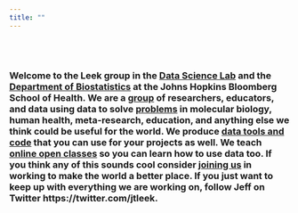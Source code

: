 ```yaml
---
title: ""
---
```


<br> <br> 

### Welcome to the Leek group in the [Data Science Lab](http://jhudatascience.org/) and the [Department of Biostatistics](https://www.jhsph.edu/departments/biostatistics/index.html) at the Johns Hopkins Bloomberg School of Health. We are a [group](./members.html) of researchers, educators, and data using data to solve [problems](./projects.html) in molecular biology, human health, meta-research, education, and anything else we think could be useful for the world. We produce [data tools and code](./codedata.html) that you can use for your projects as well. We teach [online open classes](http://jhudatascience.org/courses.html) so you can learn how to use data too. If you think any of this sounds cool consider [joining us](./join.html) in working to make the world a better place. If you just want to keep up with everything we are working on, follow Jeff on Twitter https://twitter.com/jtleek. 





